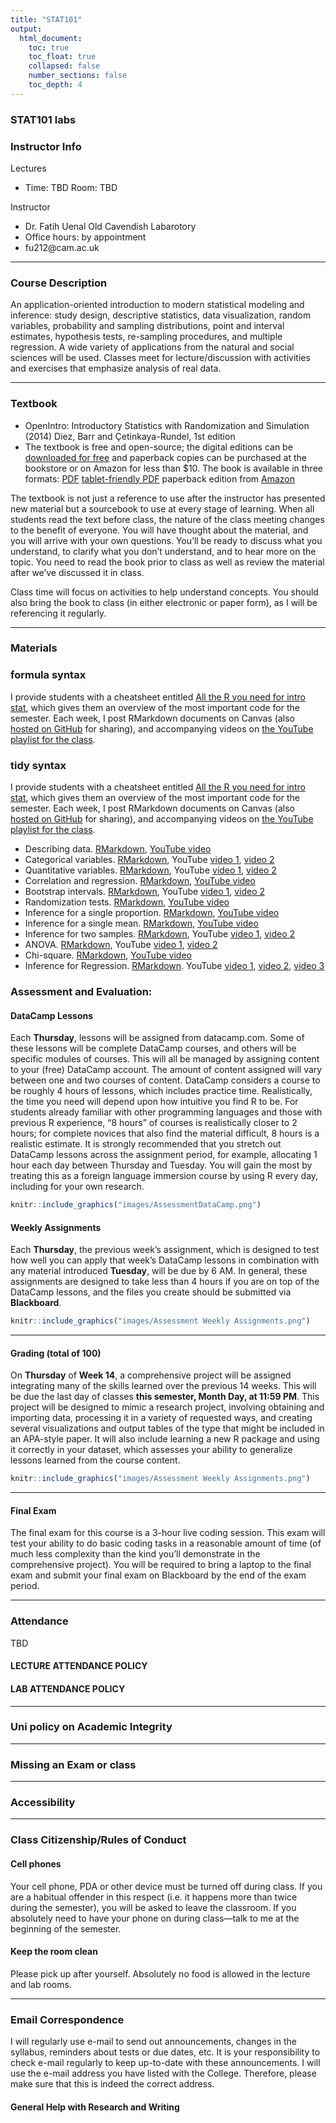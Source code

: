 ```yaml
---
title: "STAT101"
output: 
  html_document:
    toc: true
    toc_float: true
    collapsed: false
    number_sections: false
    toc_depth: 4
---
```


### STAT101 labs

### Instructor Info

Lectures

- Time:	TBD 	Room: TBD

Instructor

- Dr. Fatih Uenal	Old Cavendish Labarotory
- Office hours:	by appointment
- fu212@cam.ac.uk

---

### Course Description 

An application-oriented introduction to modern statistical modeling and inference: study design, descriptive statistics, data visualization, random variables, probability and sampling distributions, point and interval estimates, hypothesis tests, re-sampling procedures, and multiple regression. A wide variety of applications from the natural and social sciences will be used. Classes meet for lecture/discussion with activities and exercises that emphasize analysis of real data.

---

### Textbook


  - OpenIntro: Introductory Statistics with Randomization and Simulation (2014)
      Diez, Barr and Çetinkaya-Rundel, 1st edition
  - The textbook is free and open-source; the digital editions can be [downloaded for free](https://www.openintro.org/) and paperback copies can be purchased at the           bookstore or on Amazon for less than $10. The book is available in three formats:
      [PDF](https://www.openintro.org/download.php?file=isrs1)
      [tablet-friendly PDF](https://www.openintro.org/download.php?file=isrs1)
      paperback edition from [Amazon](https://www.amazon.com/Introductory-Statistics-Randomization-Simulation-David/dp/1500576697)


The textbook is not just a reference to use after the instructor has presented new material but a sourcebook to use at every stage of learning. When all students read the text before class, the nature of the class meeting changes to the benefit of everyone. You will have thought about the material, and you will arrive with your own questions. You’ll be ready to discuss what you understand, to clarify what you don’t understand, and to hear more on the topic. You need to read the book prior to class as well as review the material after we’ve discussed it in class.

Class time will focus on activities to help understand concepts. You should also bring the book to class (in either electronic or paper form), as I will be referencing it regularly.

---

### Materials

### formula syntax

I provide students with a cheatsheet entitled [All the R you need for intro stat](https://github.com/AmeliaMN/STAT220-labs/blob/main/all_the_R_you_need_formula.Rmd), which gives them an overview of the most important code for the semester. Each week, I post RMarkdown documents on Canvas (also [hosted on GitHub](https://github.com/AmeliaMN/STAT220-labs/tree/main/formula) for sharing), and accompanying videos on [the YouTube playlist for the class](https://www.youtube.com/playlist?list=PLik6fAQnSI90bHK9fapPS-eZCUhgROh6S).


### tidy syntax

I provide students with a cheatsheet entitled [All the R you need for intro stat](https://github.com/AmeliaMN/STAT220-labs/blob/main/all_the_R_you_need_tidy.Rmd), which gives them an overview of the most important code for the semester. Each week, I post RMarkdown documents on Canvas (also [hosted on GitHub](https://github.com/AmeliaMN/STAT220-labs/tree/main/tidy) for sharing), and accompanying videos on [the YouTube playlist for the class](https://www.youtube.com/playlist?list=PLik6fAQnSI93eBVuAONFBCVdOd7VFhKQX).

- Describing data. [RMarkdown](https://github.com/AmeliaMN/STAT220-labs/blob/main/tidy/01-STAT_220_DescribingDataPreLab_tidy.Rmd), [YouTube video](https://www.youtube.com/watch?v=vMZXK_RJ-_k&list=PLik6fAQnSI93eBVuAONFBCVdOd7VFhKQX&index=2)
- Categorical variables. [RMarkdown](https://github.com/AmeliaMN/STAT220-labs/blob/main/tidy/02-STAT_220_CategoricalVariablesPreLab_tidy.Rmd), YouTube [video 1](https://www.youtube.com/watch?v=Ir-LeWndP70&list=PLik6fAQnSI93eBVuAONFBCVdOd7VFhKQX&index=3), [video 2](https://www.youtube.com/watch?v=Q3HJSCG3GOQ&list=PLik6fAQnSI93eBVuAONFBCVdOd7VFhKQX&index=4)
- Quantitative variables. [RMarkdown](https://github.com/AmeliaMN/STAT220-labs/blob/main/tidy/03-STAT_220_QuantitativeVariablesPreLab_tidy.Rmd), YouTube [video 1](https://www.youtube.com/watch?v=f2TKQYizfqA&list=PLik6fAQnSI93eBVuAONFBCVdOd7VFhKQX&index=5), [video 2](https://www.youtube.com/watch?v=siB6pydmQYY&list=PLik6fAQnSI93eBVuAONFBCVdOd7VFhKQX&index=6)
- Correlation and regression. [RMarkdown](https://github.com/AmeliaMN/STAT220-labs/blob/main/tidy/04-STAT_220_RegressionPreLab_tidy.Rmd), [YouTube video](https://www.youtube.com/watch?v=j5mu5XcJD_w&list=PLik6fAQnSI93eBVuAONFBCVdOd7VFhKQX&index=7)
- Bootstrap intervals. [RMarkdown](https://github.com/AmeliaMN/STAT220-labs/blob/main/tidy/05-STAT_220_BootstrapPreLab-tidy.Rmd), YouTube [video 1](https://www.youtube.com/watch?v=FE6_NrUXgMI&list=PLik6fAQnSI93eBVuAONFBCVdOd7VFhKQX&index=8), [video 2](https://www.youtube.com/watch?v=IPQaqi6rP0o&list=PLik6fAQnSI93eBVuAONFBCVdOd7VFhKQX&index=9)
- Randomization tests. [RMarkdown](https://github.com/AmeliaMN/STAT220-labs/blob/main/tidy/06-STAT_220_RandomizationPreLab-tidy.Rmd), [YouTube video](https://www.youtube.com/watch?v=2KwN-JrVfwQ&list=PLik6fAQnSI93eBVuAONFBCVdOd7VFhKQX&index=10)
- Inference for a single proportion. [RMarkdown](https://github.com/AmeliaMN/STAT220-labs/blob/main/tidy/07-STAT_220_InferenceSingleProportionPreLab-tidy.Rmd), [YouTube video](https://www.youtube.com/watch?v=H8msMGkUmp0&list=PLik6fAQnSI93eBVuAONFBCVdOd7VFhKQX&index=11)
- Inference for a single mean. [RMarkdown](https://github.com/AmeliaMN/STAT220-labs/blob/main/tidy/08-STAT_220_InferenceSingleMeanPreLab-tidy.Rmd), [YouTube video](https://www.youtube.com/watch?v=VvjImYrUobA&list=PLik6fAQnSI93eBVuAONFBCVdOd7VFhKQX&index=12)
- Inference for two samples. [RMarkdown](https://github.com/AmeliaMN/STAT220-labs/blob/main/tidy/09-STAT_220_TwoSamplePreLab-tidy.Rmd), YouTube [video 1](https://www.youtube.com/watch?v=4zVAN4gqAmQ&list=PLik6fAQnSI93eBVuAONFBCVdOd7VFhKQX&index=13), [video 2](https://www.youtube.com/watch?v=lvZphz3-oXE&list=PLik6fAQnSI93eBVuAONFBCVdOd7VFhKQX&index=14)
- ANOVA. [RMarkdown](https://github.com/AmeliaMN/STAT220-labs/blob/main/tidy/10-STAT_220_ANOVAPreLab-tidy.Rmd), YouTube [video 1](https://www.youtube.com/watch?v=iul28zUiCM4&list=PLik6fAQnSI93eBVuAONFBCVdOd7VFhKQX&index=15), [video 2](https://www.youtube.com/watch?v=kXJOwsRqd8g&list=PLik6fAQnSI93eBVuAONFBCVdOd7VFhKQX&index=16)
- Chi-square. [RMarkdown](https://github.com/AmeliaMN/STAT220-labs/blob/main/tidy/11-STAT_220_ChiSquarePreLab-tidy.Rmd), [YouTube video](https://www.youtube.com/watch?v=WfNRZfd9z-Y&list=PLik6fAQnSI93eBVuAONFBCVdOd7VFhKQX&index=17)
- Inference for Regression. [RMarkdown](https://github.com/AmeliaMN/STAT220-labs/blob/main/tidy/12-STAT_220_RegressionInferencePreLab-tidy.Rmd). YouTube [video 1](https://www.youtube.com/watch?v=TY30JLeYwKA&list=PLik6fAQnSI93eBVuAONFBCVdOd7VFhKQX&index=18), [video 2](https://www.youtube.com/watch?v=MkjiMRhKNt4&list=PLik6fAQnSI93eBVuAONFBCVdOd7VFhKQX&index=19), [video 3](https://www.youtube.com/watch?v=Xy8zbV9bA7A&list=PLik6fAQnSI93eBVuAONFBCVdOd7VFhKQX&index=20)


### Assessment and Evaluation:

#### DataCamp Lessons

Each **Thursday**, lessons will be assigned from datacamp.com. Some of these lessons will be complete DataCamp courses, and others will be specific modules of courses. This will all be managed by assigning content to your (free) DataCamp account. The amount
of content assigned will vary between one and two courses of content. DataCamp considers a course to be roughly 4 hours of lessons, which includes practice time. Realistically, the time you need will depend upon how intuitive you find R to be. For students already familiar with other programming languages and those with previous R experience, “8 hours” of courses is realistically closer to 2 hours; for complete novices that also find the material difficult, 8 hours is a realistic estimate. It is strongly recommended that you stretch out DataCamp lessons across the assignment period, for example, allocating 1 hour each day between Thursday and Tuesday. You will gain the most by treating this as a foreign language immersion course by using R every day, including for your own research.


<a href="https://fuenal.github.io/dataism/Lectures.html">
```r
knitr::include_graphics("images/AssessmentDataCamp.png")
```
</a>

#### Weekly Assignments

Each **Thursday**, the previous week’s assignment, which is designed to test how well you can apply that week’s DataCamp lessons in combination with any material introduced **Tuesday**, will be due by 6 AM. In general, these assignments are designed to take less than 4 hours if you are on top of the DataCamp lessons, and the files you create should be submitted via **Blackboard**.


<a href="https://fuenal.github.io/dataism/Lectures.html">
```r
knitr::include_graphics("images/Assessment Weekly Assignments.png")
```
</a>

---

#### Grading (total of 100)

On **Thursday** of **Week 14**, a comprehensive project will be assigned integrating many of the skills learned over the previous 14 weeks. This will be due the last day of classes **this semester, Month Day, at 11:59 PM**. This project will be designed to mimic a research project, involving obtaining and importing data, processing it in a variety of requested ways, and creating several visualizations and output tables of the type that might be included in an APA-style paper. It will also include learning a new R package and using it correctly in your dataset, which assesses your ability to generalize lessons learned from the course content.

<a href="https://fuenal.github.io/dataism/Lectures.html">
```r
knitr::include_graphics("images/Assessment Weekly Assignments.png")
```
</a>

---

#### Final Exam

The final exam for this course is a 3-hour live coding session. This exam will test your ability to do basic coding tasks in a reasonable amount of time (of much less complexity than the kind you’ll demonstrate in the comprehensive project). You will be required to bring a laptop to the final exam and submit your final exam on Blackboard by the end of the exam period.

---

### Attendance

TBD

#### LECTURE ATTENDANCE POLICY


#### LAB ATTENDANCE POLICY


---


### Uni policy on Academic Integrity


---


### Missing an Exam or class


---


### Accessibility


---


### Class Citizenship/Rules of Conduct


#### Cell phones

Your cell phone, PDA or other device must be turned off during class. If you are a habitual offender in this respect (i.e. it happens more than twice during the semester), you will be asked to leave the classroom. If you absolutely need to have your phone on during class—talk to me at the beginning of the semester.


#### Keep the room clean


Please pick up after yourself. Absolutely no food is allowed in the lecture and lab rooms.


--- 


### Email Correspondence

I will regularly use e-mail to send out announcements, changes in the syllabus, reminders about tests or due dates, etc. It is your responsibility to check e-mail regularly to keep up-to-date with these announcements. I will use the e-mail address you have listed with the College. Therefore, please make sure that this is indeed the correct address.


#### General Help with Research and Writing



